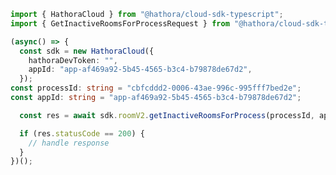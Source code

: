 ```typescript GetInactiveRoomsForProcess.ts
import { HathoraCloud } from "@hathora/cloud-sdk-typescript";
import { GetInactiveRoomsForProcessRequest } from "@hathora/cloud-sdk-typescript/dist/sdk/models/operations";

(async() => {
  const sdk = new HathoraCloud({
    hathoraDevToken: "",
    appId: "app-af469a92-5b45-4565-b3c4-b79878de67d2",
  });
const processId: string = "cbfcddd2-0006-43ae-996c-995fff7bed2e";
const appId: string = "app-af469a92-5b45-4565-b3c4-b79878de67d2";

  const res = await sdk.roomV2.getInactiveRoomsForProcess(processId, appId);

  if (res.statusCode == 200) {
    // handle response
  }
})();
```
